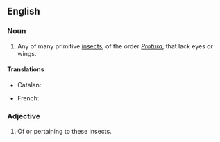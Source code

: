 ==English==

===Noun===
{{en-noun}}

# Any of many primitive [[insect]]s, of the order ''[[Protura]]'', that lack eyes or wings.

====Translations====
{{trans-top|insect of ''Protura''}}
* Catalan: {{t-|ca|protur|m}}
{{trans-mid}}
* French: {{t-|fr|protoure|m}}
{{trans-bottom}}

===Adjective===
{{en-adj}}

# Of or pertaining to these insects.